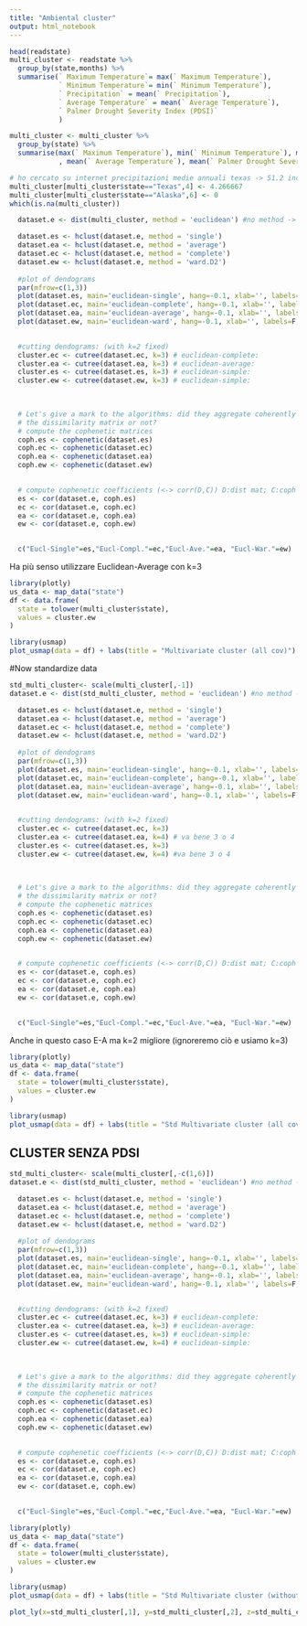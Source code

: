 ```yaml
---
title: "Ambiental cluster"
output: html_notebook
---
```




```r
head(readstate)
multi_cluster <- readstate %>%
  group_by(state,months) %>%
  summarise(` Maximum Temperature`= max(` Maximum Temperature`),
            ` Minimum Temperature`= min(` Minimum Temperature`),
            ` Precipitation` = mean(` Precipitation`), 
            ` Average Temperature` = mean(` Average Temperature`),
            ` Palmer Drought Severity Index (PDSI)`
            )

multi_cluster <- multi_cluster %>%
  group_by(state) %>%
  summarise(max(` Maximum Temperature`), min(` Minimum Temperature`), mean(` Precipitation`)
            , mean(` Average Temperature`), mean(` Palmer Drought Severity Index (PDSI)`))

# ho cercato su internet precipitazioni medie annuali texas -> 51.2 inches -> divido per 12 -> 4.266667
multi_cluster[multi_cluster$state=="Texas",4] <- 4.266667
multi_cluster[multi_cluster$state=="Alaska",6] <- 0
which(is.na(multi_cluster))
```
```r
  dataset.e <- dist(multi_cluster, method = 'euclidean') #no method -> euclidean (default)

  dataset.es <- hclust(dataset.e, method = 'single') 
  dataset.ea <- hclust(dataset.e, method = 'average')
  dataset.ec <- hclust(dataset.e, method = 'complete')
  dataset.ew <- hclust(dataset.e, method = 'ward.D2')
  
  #plot of dendograms
  par(mfrow=c(1,3))
  plot(dataset.es, main='euclidean-single', hang=-0.1, xlab='', labels=F, cex=0.6, sub='')
  plot(dataset.ec, main='euclidean-complete', hang=-0.1, xlab='', labels=F, cex=0.6, sub='')
  plot(dataset.ea, main='euclidean-average', hang=-0.1, xlab='', labels=F, cex=0.6, sub='')
  plot(dataset.ew, main='euclidean-ward', hang=-0.1, xlab='', labels=F, cex=0.6, sub='')

  
  #cutting dendograms: (with k=2 fixed)
  cluster.ec <- cutree(dataset.ec, k=3) # euclidean-complete:
  cluster.ea <- cutree(dataset.ea, k=3) # euclidean-average:
  cluster.es <- cutree(dataset.es, k=3) # euclidean-simple:
  cluster.ew <- cutree(dataset.ew, k=3) # euclidean-simple:

  
  
  # Let's give a mark to the algorithms: did they aggregate coherently with
  # the dissimilarity matrix or not?
  # compute the cophenetic matrices 
  coph.es <- cophenetic(dataset.es)
  coph.ec <- cophenetic(dataset.ec)
  coph.ea <- cophenetic(dataset.ea)
  coph.ew <- cophenetic(dataset.ew)

  
  # compute cophenetic coefficients (<-> corr(D,C)) D:dist mat; C:coph dist mat
  es <- cor(dataset.e, coph.es)
  ec <- cor(dataset.e, coph.ec)
  ea <- cor(dataset.e, coph.ea)
  ew <- cor(dataset.e, coph.ew)

  
  c("Eucl-Single"=es,"Eucl-Compl."=ec,"Eucl-Ave."=ea, "Eucl-War."=ew)

```
Ha più senso utilizzare Euclidean-Average con k=3

```r
library(plotly)
us_data <- map_data("state")
df <- data.frame(
  state = tolower(multi_cluster$state),
  values = cluster.ew
)

library(usmap)
plot_usmap(data = df) + labs(title = "Multivariate cluster (all cov)")

```

#Now standardize data
```r
std_multi_cluster<- scale(multi_cluster[,-1])
dataset.e <- dist(std_multi_cluster, method = 'euclidean') #no method -> euclidean (default)

  dataset.es <- hclust(dataset.e, method = 'single') 
  dataset.ea <- hclust(dataset.e, method = 'average')
  dataset.ec <- hclust(dataset.e, method = 'complete')
  dataset.ew <- hclust(dataset.e, method = 'ward.D2')
  
  #plot of dendograms
  par(mfrow=c(1,3))
  plot(dataset.es, main='euclidean-single', hang=-0.1, xlab='', labels=F, cex=0.6, sub='')
  plot(dataset.ec, main='euclidean-complete', hang=-0.1, xlab='', labels=F, cex=0.6, sub='')
  plot(dataset.ea, main='euclidean-average', hang=-0.1, xlab='', labels=F, cex=0.6, sub='')
  plot(dataset.ew, main='euclidean-ward', hang=-0.1, xlab='', labels=F, cex=0.6, sub='')

  
  #cutting dendograms: (with k=2 fixed)
  cluster.ec <- cutree(dataset.ec, k=3) 
  cluster.ea <- cutree(dataset.ea, k=4) # va bene 3 o 4
  cluster.es <- cutree(dataset.es, k=3) 
  cluster.ew <- cutree(dataset.ew, k=4) #va bene 3 o 4

  
  
  # Let's give a mark to the algorithms: did they aggregate coherently with
  # the dissimilarity matrix or not?
  # compute the cophenetic matrices 
  coph.es <- cophenetic(dataset.es)
  coph.ec <- cophenetic(dataset.ec)
  coph.ea <- cophenetic(dataset.ea)
  coph.ew <- cophenetic(dataset.ew)

  
  # compute cophenetic coefficients (<-> corr(D,C)) D:dist mat; C:coph dist mat
  es <- cor(dataset.e, coph.es)
  ec <- cor(dataset.e, coph.ec)
  ea <- cor(dataset.e, coph.ea)
  ew <- cor(dataset.e, coph.ew)

  
  c("Eucl-Single"=es,"Eucl-Compl."=ec,"Eucl-Ave."=ea, "Eucl-War."=ew)
```
Anche in questo caso E-A ma k=2 migliore (ignoreremo ciò e usiamo k=3)
```r
library(plotly)
us_data <- map_data("state")
df <- data.frame(
  state = tolower(multi_cluster$state),
  values = cluster.ew
)

library(usmap)
plot_usmap(data = df) + labs(title = "Std Multivariate cluster (all cov)")
```

## CLUSTER SENZA PDSI
```r
std_multi_cluster<- scale(multi_cluster[,-c(1,6)])
dataset.e <- dist(std_multi_cluster, method = 'euclidean') #no method -> euclidean (default)

  dataset.es <- hclust(dataset.e, method = 'single') 
  dataset.ea <- hclust(dataset.e, method = 'average')
  dataset.ec <- hclust(dataset.e, method = 'complete')
  dataset.ew <- hclust(dataset.e, method = 'ward.D2')
  
  #plot of dendograms
  par(mfrow=c(1,3))
  plot(dataset.es, main='euclidean-single', hang=-0.1, xlab='', labels=F, cex=0.6, sub='')
  plot(dataset.ec, main='euclidean-complete', hang=-0.1, xlab='', labels=F, cex=0.6, sub='')
  plot(dataset.ea, main='euclidean-average', hang=-0.1, xlab='', labels=F, cex=0.6, sub='')
  plot(dataset.ew, main='euclidean-ward', hang=-0.1, xlab='', labels=F, cex=0.6, sub='')

  
  #cutting dendograms: (with k=2 fixed)
  cluster.ec <- cutree(dataset.ec, k=3) # euclidean-complete:
  cluster.ea <- cutree(dataset.ea, k=3) # euclidean-average:
  cluster.es <- cutree(dataset.es, k=3) # euclidean-simple:
  cluster.ew <- cutree(dataset.ew, k=4) # euclidean-simple:

  
  
  # Let's give a mark to the algorithms: did they aggregate coherently with
  # the dissimilarity matrix or not?
  # compute the cophenetic matrices 
  coph.es <- cophenetic(dataset.es)
  coph.ec <- cophenetic(dataset.ec)
  coph.ea <- cophenetic(dataset.ea)
  coph.ew <- cophenetic(dataset.ew)

  
  # compute cophenetic coefficients (<-> corr(D,C)) D:dist mat; C:coph dist mat
  es <- cor(dataset.e, coph.es)
  ec <- cor(dataset.e, coph.ec)
  ea <- cor(dataset.e, coph.ea)
  ew <- cor(dataset.e, coph.ew)

  
  c("Eucl-Single"=es,"Eucl-Compl."=ec,"Eucl-Ave."=ea, "Eucl-War."=ew)
```
```r
library(plotly)
us_data <- map_data("state")
df <- data.frame(
  state = tolower(multi_cluster$state),
  values = cluster.ew
)

library(usmap)
plot_usmap(data = df) + labs(title = "Std Multivariate cluster (without PDSI)")
```

```r
plot_ly(x=std_multi_cluster[,1], y=std_multi_cluster[,2], z=std_multi_cluster[,3], color=cluster.ew, pch=19)
```

